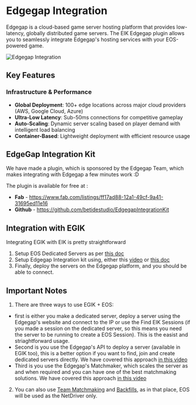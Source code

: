 # Edgegap Integration

Edgegap is a cloud-based game server hosting platform that provides low-latency, globally distributed game servers. The EIK Edgegap plugin allows you to seamlessly integrate Edgegap's hosting services with your EOS-powered game.

![Edgegap Integration](https://pbs.twimg.com/media/GXxedMWWoAEinKd?format=jpg&name=large)

## Key Features

### Infrastructure & Performance
- **Global Deployment**: 100+ edge locations across major cloud providers (AWS, Google Cloud, Azure)
- **Ultra-Low Latency**: Sub-50ms connections for competitive gameplay
- **Auto-Scaling**: Dynamic server scaling based on player demand with intelligent load balancing
- **Container-Based**: Lightweight deployment with efficient resource usage

## EdgeGap Integration Kit 

We have made a plugin, which is sponsored by the Edgegap Team, which makes integrating with Edgegap a few minutes work :D

The plugin is available for free at :

- **Fab** - https://www.fab.com/listings/ff17ad88-12a1-49cf-9a41-31695ed11e16
- **Github** - https://github.com/betidestudio/EdgegapIntegrationKit


## Integration with EGIK

Integrating EGIK with EIK is pretty straightforward

1. Setup EOS Dedicated Servers as per [this doc](http://localhost:3001/multiplayer/dedicatedservers/configuration)
2. Setup Edgegap Integration kit using, either this [video](https://youtu.be/xNQu-lAssRY) or [this doc](https://egik.betide.studio/servers/deployment)
3. Finally, deploy the servers on the Edgegap platform, and you should be able to connect.

## Important Notes

1. There are three ways to use EGIK + EOS:

- first is either you make a dedicated server, deploy a server using the Edgegap's website and connect to the IP or use the Find EIK Sessions (if you made a session on the dedicated server, so this means you need the server to be running to create a EOS Session). This is the easist and striaghtforward usage.
- Second is you use the Edgegap's API to deploy a server (available in EGIK too), this is a better option if you want to find, join and create dedicated servers directly. We have covered this approach [in this video](https://youtu.be/PJeciwR4e7g?si=hv4slShFu6RSBI_M)
- Third is you use the Edgegap's Matchmaker, which scales the server as and when required and you can have one of the best matchmaking solutions. We have covered this approach [in this video](https://youtu.be/2ow6rPnEsxM?si=Lms_UEQrA8jWj7ZT)

2. You can also use [Team Matchmaking](https://youtu.be/0-hTqhm9XhY?si=P7dkWFVyuBPCY1NR) and [Backfills](https://youtu.be/6-S71n-JJ5A?si=EpOBjiaOYysgfpTJ), as in that place, EOS will be used as the NetDriver only. 


